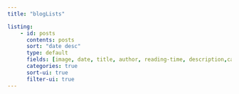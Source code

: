 ```yaml
---
title: "blogLists"

listing:
    - id: posts
      contents: posts
      sort: "date desc"
      type: default
      fields: [image, date, title, author, reading-time, description,categories]
      categories: true
      sort-ui: true
      filter-ui: true
---
```


